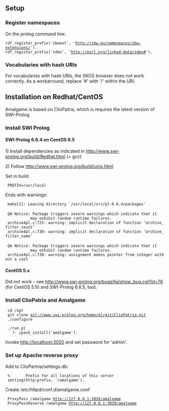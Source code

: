 ==Setup==

===Register namespaces===

On the prolog command line:

 rdf_register_prefix('zbwext', 'http://zbw.eu/namespaces/zbw-extensions/').
 rdf_register_prefix('sdmx', 'http://purl.org/linked-data/sdmx#').

===Vocabularies with hash URIs===

For vocabularies with hash URIs, the SKOS browser does not work correctly. As a workarround, replace '#' with '/' within the URI.



==Installation on Redhat/CentOS==

Amalgame is based on ClioPatria, which is requires the latest version of SWI-Prolog.

===Install SWI Prolog===

====SWI-Prolog 6.6.4 on CentOS 6.5====

1) Install dependencies as indicated in http://www.swi-prolog.org/build/Redhat.html (+ gcc)

2) Follow http://www.swi-prolog.org/build/unix.html

Set in build

  PREFIX=/usr/local

Ends with warnings:

  make[1]: Leaving directory `/usr/local/src/pl-6.6.4/packages'
 
  QA Notice: Package triggers severe warnings which indicate that it
            may exhibit random runtime failures.
  archive4pl.c:725: warning: implicit declaration of function ‘archive_filter_count’
  archive4pl.c:730: warning: implicit declaration of function ‘archive_filter_name’
 
  QA Notice: Package triggers severe warnings which indicate that it
            may exhibit random runtime failures.
  archive4pl.c:730: warning: assignment makes pointer from integer without a cast

====CentOS 5.x====

Did not work - see http://www.swi-prolog.org/bugzilla/show_bug.cgi?id=76 (for CentOS 5.10 and SWI-Prolog 6.6.5, too).

===Install ClioPatria and Amalgame===

  cd /opt
  git clone git://www.swi-prolog.org/home/pl/git/ClioPatria.git
  ./configure

  ./run.pl
    ?- cpack_install('amalgame').

Invoke http://localhost:3020 and set password for 'admin'.

===Set up Apache reverse proxy===

Add to ClioPartria/settings.db:

  %       Prefix for all locations of this server
  setting(http:prefix, '/amalgame').

Create /etc/httpd/conf.d/amalgame.conf

  ProxyPass /amalgame http://127.0.0.1:3020/amalgame
  ProxyPassReverse /amalgame http://127.0.0.1:3020/amalgame

